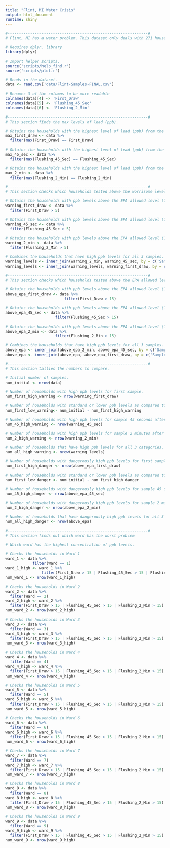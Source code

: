 ```yaml
---
title: "Flint, MI Water Crisis"
output: html_document
runtime: shiny
---
```



```r
#--------------------------------------------------------------#
# Flint, MI has a water problem. This dataset only deals with 271 households.

# Requires dplyr, library
library(dplyr)

# Import helper scripts.
source('scripts/help_find.r')
source('scripts/plot.r')

# Reads in the dataset.
data <- read.csv('data/Flint-Samples-FINAL.csv')

# Renames 3 of the columns to be more readable
colnames(data)[4] <- 'First_Draw'
colnames(data)[5] <- 'Flushing_45_Sec'
colnames(data)[6] <- 'Flushing_2_Min'

#--------------------------------------------------------------#
# This section finds the max levels of lead (ppb).

# Obtains the households with the highest level of lead (ppb) from the first sample.
max_first_draw <- data %>% 
  filter(max(First_Draw) == First_Draw)

# Obtains the households with the highest level of lead (ppb) from the sample 45 seconds after flushing.
max_45_sec <- data %>% 
  filter(max(Flushing_45_Sec) == Flushing_45_Sec)

# Obtains the households with the highest level of lead (ppb) from the sample 2 minutes after flushing.
max_2_min <- data %>% 
  filter(max(Flushing_2_Min) == Flushing_2_Min)

#--------------------------------------------------------------#
# This section checks which households tested above the worrisome level of led (5ppb).

# Obtains the households with ppb levels above the EPA allowed level (15ppb) for the first sample.
warning_first_draw <- data %>% 
  filter(First_Draw > 5)

# Obtains the households with ppb levels above the EPA allowed level (15ppb) for the sample 45 seconds after flushing.
warning_45_sec <- data %>% 
  filter(Flushing_45_Sec > 5)

# Obtains the households with ppb levels above the EPA allowed level (15ppb) for the sample 2 minutes after flushing.
warning_2_min <- data %>% 
  filter(Flushing_2_Min > 5)

# Combines the households that have high ppb levels for all 3 samples.
warning_levels <- inner_join(warning_2_min, warning_45_sec, by = c('SampleID', 'Zip.Code', 'Ward', 'First_Draw', 'Flushing_45_Sec', 'Flushing_2_Min', 'Notes'), copy=FALSE)
warning_levels <- inner_join(warning_levels, warning_first_draw, by = c('SampleID', 'Zip.Code', 'Ward', 'First_Draw', 'Flushing_45_Sec', 'Flushing_2_Min', 'Notes'), copy=FALSE)

#--------------------------------------------------------------#
# This section checks which households tested above the EPA allowed level of led (15ppb). This is when action is necessary.

# Obtains the households with ppb levels above the EPA allowed level (15ppb) for the first sample.
above_epa_first_draw <- data %>% 
                          filter(First_Draw > 15)

# Obtains the households with ppb levels above the EPA allowed level (15ppb) for the sample 45 seconds after flushing.
above_epa_45_sec <- data %>% 
                      filter(Flushing_45_Sec > 15)

# Obtains the households with ppb levels above the EPA allowed level (15ppb) for the sample 2 minutes after flushing.
above_epa_2_min <- data %>% 
                      filter(Flushing_2_Min > 15)

# Combines the households that have high ppb levels for all 3 samples.
above_epa <- inner_join(above_epa_2_min, above_epa_45_sec, by = c('SampleID', 'Zip.Code', 'Ward', 'First_Draw', 'Flushing_45_Sec', 'Flushing_2_Min', 'Notes'), copy=FALSE)
above_epa <- inner_join(above_epa, above_epa_first_draw, by = c('SampleID', 'Zip.Code', 'Ward', 'First_Draw', 'Flushing_45_Sec', 'Flushing_2_Min', 'Notes'), copy=FALSE)

#--------------------------------------------------------------#
# This section tallies the numbers to compare.

# Initial number of samples.
num_initial <- nrow(data)

# Number of households with high ppb levels for first sample.
num_first_high_warning <- nrow(warning_first_draw)

# Number of households with standard or lower ppb levels as compared to the high ppb levels for the first sample.
num_first_low_warning<- num_initial - num_first_high_warning

# Number of households with high ppb levels for sample 45 seconds after flushing.
num_45_high_warning <- nrow(warning_45_sec)

# Number of households with high ppb levels for sample 2 minutes after flushing.
num_2_high_warning <- nrow(warning_2_min)

# Number of households that have high ppb levels for all 3 categories.
num_all_high_warning <- nrow(warning_levels)

# Number of households with dangerously high ppb levels for first sample.
num_first_high_danger <- nrow(above_epa_first_draw)

# Number of households with standard or lower ppb levels as compared to the dangerously high ppb levels for the first sample.
num_first_low_danger <- num_initial - num_first_high_danger

# Number of households with dangerously high ppb levels for sample 45 seconds after flushing.
num_45_high_danger <- nrow(above_epa_45_sec)

# Number of households with dangerously high ppb levels for sample 2 minutes after flushing.
num_2_high_danger <- nrow(above_epa_2_min)

# Number of households that have dangerously high ppb levels for all 3 categories.
num_all_high_danger <- nrow(above_epa)

#--------------------------------------------------------------#
# This section finds out which ward has the worst problem

# Which ward has the highest concentration of ppb levels.

# Checks the households in Ward 1
ward_1 <- data %>% 
            filter(Ward == 1)
ward_1_high <- ward_1 %>% 
                filter(First_Draw > 15 | Flushing_45_Sec > 15 | Flushing_2_Min > 15)
num_ward_1 <- nrow(ward_1_high)

# Checks the households in Ward 2
ward_2 <- data %>% 
  filter(Ward == 2)
ward_2_high <- ward_2 %>% 
  filter(First_Draw > 15 | Flushing_45_Sec > 15 | Flushing_2_Min > 15)
num_ward_2 <- nrow(ward_2_high)

# Checks the households in Ward 3
ward_3 <- data %>% 
  filter(Ward == 3)
ward_3_high <- ward_3 %>% 
  filter(First_Draw > 15 | Flushing_45_Sec > 15 | Flushing_2_Min > 15)
num_ward_3 <- nrow(ward_3_high)

# Checks the households in Ward 4
ward_4 <- data %>% 
  filter(Ward == 4)
ward_4_high <- ward_4 %>% 
  filter(First_Draw > 15 | Flushing_45_Sec > 15 | Flushing_2_Min > 15)
num_ward_4 <- nrow(ward_4_high)

# Checks the households in Ward 5
ward_5 <- data %>% 
  filter(Ward == 5)
ward_5_high <- ward_5 %>% 
  filter(First_Draw > 15 | Flushing_45_Sec > 15 | Flushing_2_Min > 15)
num_ward_5 <- nrow(ward_5_high)

# Checks the households in Ward 6
ward_6 <- data %>% 
  filter(Ward == 6)
ward_6_high <- ward_6 %>% 
  filter(First_Draw > 15 | Flushing_45_Sec > 15 | Flushing_2_Min > 15)
num_ward_6 <- nrow(ward_6_high)

# Checks the households in Ward 7
ward_7 <- data %>% 
  filter(Ward == 7)
ward_7_high <- ward_7 %>% 
  filter(First_Draw > 15 | Flushing_45_Sec > 15 | Flushing_2_Min > 15)
num_ward_7 <- nrow(ward_7_high)

# Checks the households in Ward 8
ward_8 <- data %>% 
  filter(Ward == 8)
ward_8_high <- ward_8 %>% 
  filter(First_Draw > 15 | Flushing_45_Sec > 15 | Flushing_2_Min > 15)
num_ward_8 <- nrow(ward_8_high)

# Checks the households in Ward 9
ward_9 <- data %>% 
  filter(Ward == 9)
ward_9_high <- ward_9 %>% 
  filter(First_Draw > 15 | Flushing_45_Sec > 15 | Flushing_2_Min > 15)
num_ward_9 <- nrow(ward_9_high)
```
